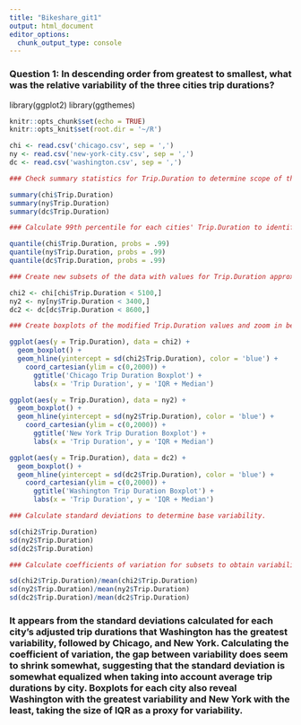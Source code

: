 ```yaml
---
title: "Bikeshare_git1"
output: html_document
editor_options:
  chunk_output_type: console
---
```

### Question 1: In descending order from greatest to smallest, what was the relative variability of the three cities trip durations?

library(ggplot2)
library(ggthemes)

```r
knitr::opts_chunk$set(echo = TRUE)
knitr::opts_knit$set(root.dir = '~/R')
```

```r
chi <- read.csv('chicago.csv', sep = ',')
ny <- read.csv('new-york-city.csv', sep = ',')
dc <- read.csv('washington.csv', sep = ',')
```

```r
### Check summary statistics for Trip.Duration to determine scope of the data.

summary(chi$Trip.Duration)
summary(ny$Trip.Duration)
summary(dc$Trip.Duration)
```

```r
### Calculate 99th percentile for each cities' Trip.Duration to identify outlier values.

quantile(chi$Trip.Duration, probs = .99)
quantile(ny$Trip.Duration, probs = .99)
quantile(dc$Trip.Duration, probs = .99)
```

```r
### Create new subsets of the data with values for Trip.Duration approximately below the 99th percentile to remove outliers.

chi2 <- chi[chi$Trip.Duration < 5100,]
ny2 <- ny[ny$Trip.Duration < 3400,]
dc2 <- dc[dc$Trip.Duration < 8600,]
```

```r
### Create boxplots of the modified Trip.Duration values and zoom in between values of 0 and 2000 to compare IQRs for each city; add an hline for std dev.

ggplot(aes(y = Trip.Duration), data = chi2) +
  geom_boxplot() +
  geom_hline(yintercept = sd(chi2$Trip.Duration), color = 'blue') +
    coord_cartesian(ylim = c(0,2000)) +
      ggtitle('Chicago Trip Duration Boxplot') +
      labs(x = 'Trip Duration', y = 'IQR + Median')

ggplot(aes(y = Trip.Duration), data = ny2) +
  geom_boxplot() +
  geom_hline(yintercept = sd(ny2$Trip.Duration), color = 'blue') +
    coord_cartesian(ylim = c(0,2000)) +
      ggtitle('New York Trip Duration Boxplot') +
      labs(x = 'Trip Duration', y = 'IQR + Median')

ggplot(aes(y = Trip.Duration), data = dc2) +
  geom_boxplot() +
  geom_hline(yintercept = sd(dc2$Trip.Duration), color = 'blue') +
    coord_cartesian(ylim = c(0,2000)) +
      ggtitle('Washington Trip Duration Boxplot') +
      labs(x = 'Trip Duration', y = 'IQR + Median')
```

```r
### Calculate standard deviations to determine base variability.

sd(chi2$Trip.Duration)
sd(ny2$Trip.Duration)
sd(dc2$Trip.Duration)
```

```r
### Calculate coefficients of variation for subsets to obtain variability relative to mean values.

sd(chi2$Trip.Duration)/mean(chi2$Trip.Duration)
sd(ny2$Trip.Duration)/mean(ny2$Trip.Duration)
sd(dc2$Trip.Duration)/mean(dc2$Trip.Duration)
```

### It appears from the standard deviations calculated for each city's adjusted trip durations that Washington has the greatest variability, followed by Chicago, and New York. Calculating the coefficient of variation, the gap between variability does seem to shrink somewhat, suggesting that the standard deviation is somewhat equalized when taking into account average trip durations by city. Boxplots for each city also reveal Washington with the greatest variability and New York with the least, taking the size of IQR as a proxy for variability.
